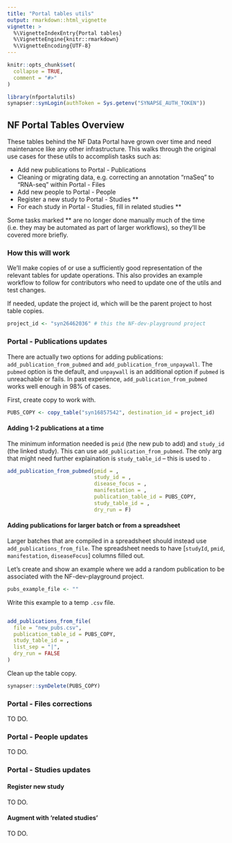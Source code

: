 ```yaml
---
title: "Portal tables utils"
output: rmarkdown::html_vignette
vignette: >
  %\VignetteIndexEntry{Portal tables}
  %\VignetteEngine{knitr::rmarkdown}
  %\VignetteEncoding{UTF-8}
---
```


```r
knitr::opts_chunk$set(
  collapse = TRUE,
  comment = "#>"
)
```

```r
library(nfportalutils)
synapser::synLogin(authToken = Sys.getenv("SYNAPSE_AUTH_TOKEN"))
```

## NF Portal Tables Overview




These tables behind the NF Data Portal have grown over time and need maintenance like any other infrastructure.
This walks through the original use cases for these utils to accomplish tasks such as:

- Add new publications to Portal - Publications
- Cleaning or migrating data, e.g. correcting an annotation "rnaSeq" to "RNA-seq" within Portal - Files
- Add new people to Portal - People
- Register a new study to Portal - Studies ** 
- For each study in Portal - Studies, fill in related studies **

Some tasks marked ** are no longer done manually much of the time (i.e. they may be automated as part of larger workflows), so they'll be covered more briefly.

### How this will work

We'll make copies of or use a sufficiently good representation of the relevant tables for update operations. 
This also provides an example workflow to follow for contributors who need to update one of the utils and test changes. 

If needed, update the project id, which will be the parent project to host table copies.
```r
project_id <- "syn26462036" # this the NF-dev-playground project
```

### Portal - Publications updates

There are actually two options for adding publications: `add_publication_from_pubmed` and `add_publication_from_unpaywall`.
The `pubmed` option is the default, and `unpaywall` is an additional option if `pubmed` is unreachable or fails.
In past experience, `add_publication_from_pubmed` works well enough in 98% of cases.

First, create copy to work with.
```r
PUBS_COPY <- copy_table("syn16857542", destination_id = project_id)
```

#### Adding 1-2 publications at a time

The minimum information needed is `pmid` (the new pub to add) and `study_id` (the linked study).
This can use `add_publication_from_pubmed`.
The only arg that might need further explaination is `study_table_id` -- this is used to .

```r

add_publication_from_pubmed(pmid = ,
                            study_id = ,
                            disease_focus = ,
                            manifestation = ,
                            publication_table_id = PUBS_COPY,
                            study_table_id = ,
                            dry_run = F)
```

#### Adding publications for larger batch or from a spreadsheet

Larger batches that are compiled in a spreadsheet should instead use `add_publications_from_file`.
The spreadsheet needs to have [`studyId`, `pmid`, `manifestation`, `diseaseFocus`] columns filled out.

Let's create and show an example where we add a random publication to be associated with the NF-dev-playground project.
```r

pubs_example_file <- ""
```

Write this example to a temp `.csv` file.
```r

 
```

```r

add_publications_from_file(
  file = "new_pubs.csv",
  publication_table_id = PUBS_COPY,
  study_table_id = ,
  list_sep = "|",
  dry_run = FALSE
)

```


Clean up the table copy.
```r
synapser::synDelete(PUBS_COPY)

```

### Portal - Files corrections

TO DO.

### Portal - People updates

TO DO.

### Portal - Studies updates

#### Register new study

TO DO.

#### Augment with 'related studies'

TO DO.

